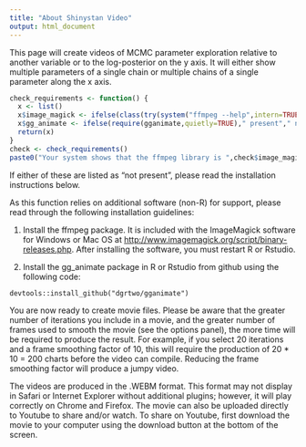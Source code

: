 ```yaml
---
title: "About Shinystan Video"
output: html_document
---
```


This page will create videos of MCMC parameter exploration relative to another variable or to the log-posterior on the y axis. It will either show multiple parameters of a single chain or multiple chains of a single parameter along the x axis. 

```r
check_requirements <- function() {
  x <- list()
  x$image_magick <- ifelse(class(try(system("ffmpeg --help",intern=TRUE)))=='try-error'," not present"," present")
  x$gg_animate <- ifelse(require(gganimate,quietly=TRUE)," present"," not present")
  return(x)
}
check <- check_requirements()
paste0("Your system shows that the ffmpeg library is ",check$image_magick," and the gg_animate package is ", check$gg_animate)
```

If either of these are listed as "not present", please read the installation instructions below.

As this function relies on additional software (non-R) for support, please read through the following installation guidelines:

1. Install the ffmpeg package. It is included with the ImageMagick software for Windows or Mac OS at  <http://www.imagemagick.org/script/binary-releases.php>. After installing the software, you must restart R or Rstudio.

2. Install the gg_animate package in R or Rstudio from github using the following code:

```
devtools::install_github("dgrtwo/gganimate")
```

You are now ready to create movie files. Please be aware that the greater number of iterations you include in a movie, and the greater number of frames used to smooth the movie (see the options panel), the more time will be required to produce the result. For example, if you select 20 iterations and a frame smoothing factor of 10, this will require the production of 20 * 10 = 200 charts before the video can compile. Reducing the frame smoothing factor will produce a jumpy video.

The videos are produced in the .WEBM format. This format may not display in Safari or Internet Explorer without additional plugins; however, it will play correctly on Chrome and Firefox. The movie can also be uploaded directly to Youtube to share and/or watch. To share on Youtube, first download the movie to your computer using the download button at the bottom of the screen.

